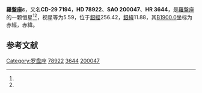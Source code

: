 {{Starbox begin
| name = 羅盤座ε
}}
{{Starbox observe
| epoch = [[J2000.0|J2000.0]]
| constell = [[罗盘座|罗盘座]]<ref name="SIMBAD">{{Cite web|title=HR 3644|url=http://sim-id/|accessdate=2020-10-21|work=sim-id}}{{Dead link}}</ref><ref name="DATA">{{Cite web|title=VizieR|url=http://vizier.u-strasbg.fr/viz-bin/VizieR-5?-out.add=.&-source=5050&-corr=PK=HR&-out.max=9999&HR=3644|accessdate=2020-10-21|work=vizier.u-strasbg.fr|archive-date=2016-03-05|archive-url=https://web.archive.org/web/20160305000824/http://vizier.u-strasbg.fr/viz-bin/VizieR-5?-out.add=.&-source=5050&-corr=PK=HR&-out.max=9999&HR=3644|dead-url=no}}</ref>
| 星官 = 
| ra = {{RA|9|9|56.4}}<ref name="SIMBAD" /><ref name="DATA" />
| dec = {{DEC|-30|21|55}}<ref name="SIMBAD" /><ref name="DATA" />
| appmag_v = 5.59<ref name="SIMBAD" /><ref name="DATA" />
}}
{{Starbox character
| class = A4IV-V<ref name="SIMBAD" /><ref name="DATA" />
| b-v = 0.19<ref name="SIMBAD" /><ref name="DATA" />
| u-b = 0.16<ref name="SIMBAD" /><ref name="DATA" />
| r-i = 0.07<ref name="SIMBAD" /><ref name="DATA" />
| variable = 
}}
{{Starbox astrometry
| radial_v = 0.16
| prop_mo_ra = -8
| parallax = 
| p_error = 
}}
{{Starbox catalog
| names =CD-29 7194，[[SAO星表|SAO]] 200047，[[HD星表|HD]] 78922，[[亮星星表|HR]] 3644}}
{{Starbox reference|Simbad=HR+3644}}
{{Starbox end}}

'''羅盤座ε'''，又名'''CD-29 7194'''，'''HD 78922'''、'''SAO 200047'''、'''HR 3644'''，是[[羅盤座|羅盤座]]的一颗恒星<ref name="SIMBAD" /><ref name="DATA" />，视星等为5.59，位于[[银道坐标系|銀經]]256.42，[[银道坐标系|銀緯]]11.88，其[[曆元|B1900.0]]坐标为赤經{{RA|9|5|42.1}}，赤緯{{DEC|-29|11.88|26}}。

== 参考文献 ==
{{reflist}}
{{star-stub}}
{{罗盘座恒星}}
[[Category:罗盘座|Category:罗盘座]]
[[Category:HD和HDE天體|78922]]
[[Category:HR天體|3644]]
[[Category:SAO天體|200047]]